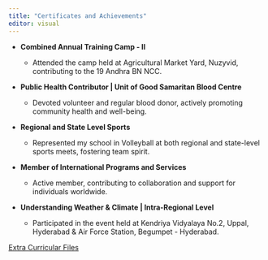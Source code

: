 ```yaml
---
title: "Certificates and Achievements"
editor: visual
---
```


-   **Combined Annual Training Camp - II**

    -   Attended the camp held at Agricultural Market Yard, Nuzyvid, contributing to the 19 Andhra BN NCC.

-   **Public Health Contributor \| Unit of Good Samaritan Blood Centre**

    -   Devoted volunteer and regular blood donor, actively promoting community health and well-being.

-   **Regional and State Level Sports**

    -   Represented my school in Volleyball at both regional and state-level sports meets, fostering team spirit.

-   **Member of International Programs and Services**

    -   Active member, contributing to collaboration and support for individuals worldwide.

-   **Understanding Weather & Climate \| Intra-Regional Level**

    -   Participated in the event held at Kendriya Vidyalaya No.2, Uppal, Hyderabad & Air Force Station, Begumpet - Hyderabad.

[Extra Curricular Files](https://chat.openai.com/c/drive.google.com/drive/folders/1C39k_Tc5e2uJtsYdeXFv8lWXqyomX5TY?usp=sharing)
